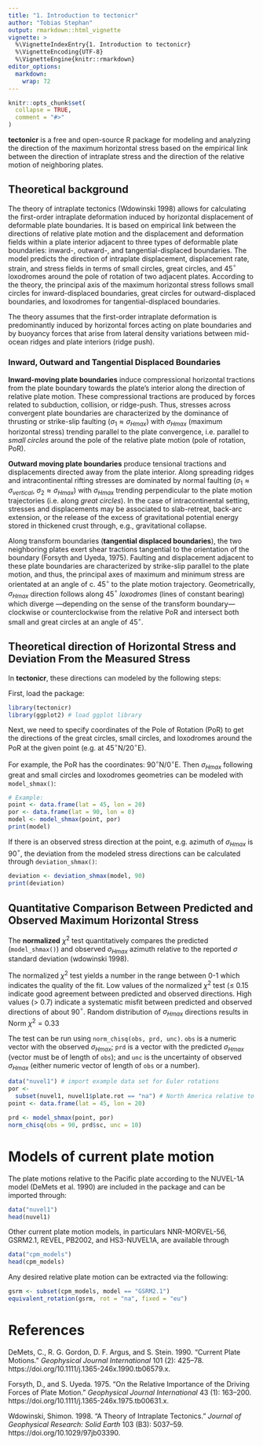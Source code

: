 ```yaml
---
title: "1. Introduction to tectonicr"
author: "Tobias Stephan"
output: rmarkdown::html_vignette
vignette: >
  %\VignetteIndexEntry{1. Introduction to tectonicr}
  %\VignetteEncoding{UTF-8}
  %\VignetteEngine{knitr::rmarkdown}
editor_options: 
  markdown: 
    wrap: 72
---
```


```r
knitr::opts_chunk$set(
  collapse = TRUE,
  comment = "#>"
)
```

**tectonicr** is a free and open-source R package for modeling and analyzing the
direction of the maximum horizontal stress based on the empirical link
between the direction of intraplate stress and the direction of the
relative motion of neighboring plates.

## Theoretical background

The theory of intraplate tectonics (Wdowinski 1998)
allows for calculating the first-order intraplate deformation induced by 
horizontal displacement of deformable plate boundaries. It is based on empirical
link between the directions of relative plate motion and the
displacement and deformation fields within a plate interior adjacent to
three types of deformable plate boundaries: inward-, outward-, and
tangential-displaced boundaries. The model predicts the direction of
intraplate displacement, displacement rate, strain, and stress fields in
terms of small circles, great circles, and 45$^{\circ}$ loxodromes around the
pole of rotation of two adjacent plates. According to the theory, the principal 
axis of the maximum horizontal stress follows small circles for inward-displaced
boundaries, great circles for outward-displaced boundaries, and
loxodromes for tangential-displaced boundaries.

The theory assumes that the first-order intraplate deformation is
predominantly induced by horizontal forces acting on plate boundaries
and by buoyancy forces that arise from lateral density variations
between mid-ocean ridges and plate interiors (ridge push).

### Inward, Outward and Tangential Displaced Boundaries

**Inward-moving plate boundaries** induce compressional horizontal
tractions from the plate boundary towards the plate's interior along the
direction of relative plate motion. These compressional tractions are
produced by forces related to subduction, collision, or ridge-push.
Thus, stresses across convergent plate boundaries are characterized by
the dominance of thrusting or strike-slip faulting
($\sigma_1 \approx \sigma_{Hmax}$) with $\sigma_{Hmax}$ (maximum
horizontal stress) trending parallel to the plate convergence, i.e.
parallel to *small circles* around the pole of the relative plate
motion (pole of rotation, PoR).

**Outward moving plate boundaries** produce tensional tractions and
displacements directed away from the plate interior. Along spreading
ridges and intracontinental rifting stresses are dominated by normal
faulting ($\sigma_1 \approx \sigma_{vertical}$,
$\sigma_2 \approx \sigma_{Hmax}$) with $\sigma_{Hmax}$ trending
perpendicular to the plate motion trajectories (i.e. along
*great circles*). In the case of intracontinental setting, stresses and
displacements may be associated to slab-retreat, back-arc extension, or
the release of the excess of gravitational potential energy stored in
thickened crust through, e.g., gravitational collapse.

Along transform boundaries (**tangential displaced boundaries**), the
two neighboring plates exert shear tractions tangential to the
orientation of the boundary (Forsyth and Uyeda, 1975). 
Faulting and displacement adjacent to these plate boundaries are characterized 
by strike-slip parallel to the plate motion, and thus, the principal axes
of maximum and minimum stress are orientated at an angle of c. 45$^{\circ}$ to
the plate motion trajectory. 
Geometrically, $\sigma_{Hmax}$
direction follows along 45$^{\circ}$ *loxodromes* (lines of constant bearing) 
which diverge ---depending on the sense of the transform boundary--- clockwise 
or counterclockwise from the relative PoR and intersect both small and 
great circles at an angle of 45$^{\circ}$.

## Theoretical direction of Horizontal Stress and Deviation From the Measured Stress

<!-- **tectonicr** basically calculates the bearing from a point of  -->
<!-- interest to a given Euler pole of the relative plate motion by the formula: -->

<!-- ```{=tex} -->
<!-- \begin{equation}  -->
<!--   \theta = \arctan2 (\sin \Delta\lambda * \cos\psi_2, \cos\psi_1 \sin\psi_1-\sin\psi_1 \cos\psi_2 \cos\Delta\lambda) -->
<!-- \end{equation} -->
<!-- ``` -->

<!-- where $\psi_1$, $\lambda_1$ are the longitude and latitude of the point,  -->
<!-- $\psi_2$, $\lambda_2$ the longitude and latitude of the Euler pole  -->
<!-- ($\Delta\lambda$ is the difference in longitude).  -->

<!-- > The bearing $\theta$ is the orientation of a great circle that passes through  -->
<!-- the point and the Euler pole. Thus, it reflects the theoretical direction of  -->
<!-- $\sigma_{Hmax}$ that follows great circles trajectories.  -->
<!-- Small circle directions then are $90^{\circ}$ and loxodrome directions  -->
<!-- are $\pm45^{\circ}$ to $\theta$. 

<!-- --- -->

In **tectonicr**, these directions can modeled by the following 
steps:

First, load the package:

```r
library(tectonicr)
library(ggplot2) # load ggplot library
```

Next, we need to specify coordinates of the Pole of Rotation (PoR) to get the directions of 
the great circles, small circles, and loxodromes around the PoR at the 
given point (e.g. at 45$^{\circ}$N/20$^{\circ}$E). 

For example, the PoR has the coordinates: 90$^{\circ}$N/0$^{\circ}$E. 
Then $\sigma_{Hmax}$ following great and small circles and loxodromes
geometries can be modeled with `model_shmax()`:

```r
# Example:
point <- data.frame(lat = 45, lon = 20)
por <- data.frame(lat = 90, lon = 0)
model <- model_shmax(point, por)
print(model)
```

If there is an observed stress direction at the point, e.g. azimuth of
$\sigma_{Hmax}$ is 90$^{\circ}$, the deviation from the modeled stress
directions can be calculated through `deviation_shmax()`:

```r
deviation <- deviation_shmax(model, 90)
print(deviation)
```

## Quantitative Comparison Between Predicted and Observed Maximum Horizontal Stress

The **normalized** $\chi^2$ test quantitatively compares the predicted
(`model_shmax()`) and observed $\sigma_{Hmax}$ azimuth relative to the reported
$\sigma$ standard deviation (wdowinski 1998).

<!-- ```{=tex} -->
<!-- \begin{equation}  -->
<!--   \textrm{Norm} \chi^2_i =  -->
<!--  \frac{\sum_{i=1}^{n} \left(\frac{\alpha_i - \alpha_{predict}}{\sigma_i}\right)^2} -->
<!--  {\sum_{i=1}^{n} \left(\frac{90}{\sigma_i}\right)^2} \end{equation} -->
<!-- ``` -->
<!-- with $\alpha_i$ and $\alpha_{predicted}$ are the observed and predicted -->
<!-- directions of $\sigma_{Hmax}$ with respect to the pole of rotation,  -->
<!-- respectively. -->
<!-- The $\sigma_i$ parameter is the reported uncertainty of the observed -->
<!-- azimuth and $M$ is the number of observations that are used in each -->
<!-- test. -->

The normalized $\chi^2$ test yields a number in the range between 0-1
which indicates the quality of the fit. Low values of the normalized
$\chi^2$ test ($\leq$ 0.15 indicate good agreement between predicted and
observed directions. High values ($>$ 0.7) indicate a systematic misfit
between predicted and observed directions of about 90$^{\circ}$. Random
distribution of $\sigma_{Hmax}$ directions results in Norm $\chi^2 = 0.33$

The test can be run using `norm_chisq(obs, prd, unc)`. `obs` is a numeric
vector with the observed $\sigma_{Hmax}$; `prd` is a vector with the predicted 
$\sigma_{Hmax}$ (vector must be of length of `obs`); and `unc` is the 
uncertainty of observed $\sigma_{Hmax}$ (either numeric vector of length of 
`obs` or a number).

```r
data("nuvel1") # import example data set for Euler rotations
por <-
  subset(nuvel1, nuvel1$plate.rot == "na") # North America relative to Pacific plate
point <- data.frame(lat = 45, lon = 20)

prd <- model_shmax(point, por)
norm_chisq(obs = 90, prd$sc, unc = 10)
```

# Models of current plate motion
The plate motions relative to the Pacific plate according to the 
NUVEL-1A model (DeMets et al. 1990) are included in the package and can be imported 
through:

```r
data("nuvel1")
head(nuvel1)
```

Other current plate motion models, in particulars NNR-MORVEL-56, GSRM2.1, REVEL, PB2002, and HS3-NUVEL1A, are available through
```r
data("cpm_models")
head(cpm_models)
```

Any desired relative plate motion can be extracted via the following:
```r
gsrm <- subset(cpm_models, model == "GSRM2.1")
equivalent_rotation(gsrm, rot = "na", fixed = "eu")
```
# References

DeMets, C., R. G. Gordon, D. F. Argus, and S. Stein. 1990. “Current Plate Motions.” *Geophysical Journal International* 101 (2): 425–78. https://doi.org/10.1111/j.1365-246x.1990.tb06579.x.

Forsyth, D., and S. Uyeda. 1975. “On the Relative Importance of the Driving Forces of Plate Motion.” *Geophysical Journal International* 43 (1): 163–200. https://doi.org/10.1111/j.1365-246x.1975.tb00631.x.

Wdowinski, Shimon. 1998. “A Theory of Intraplate Tectonics.” *Journal of Geophysical Research: Solid Earth* 103 (B3): 5037–59. https://doi.org/10.1029/97jb03390.
